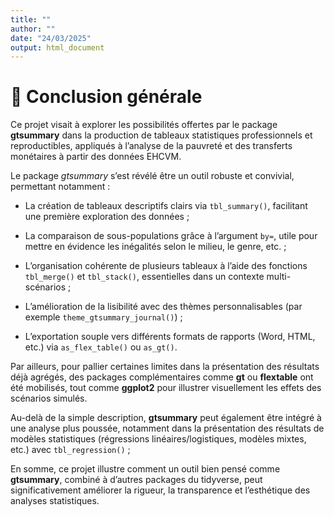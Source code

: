 ---
title: ""
author: ""
date: "24/03/2025"
output: html_document
---

# 📑 Conclusion générale

Ce projet visait à explorer les possibilités offertes par le package **gtsummary** dans la production de tableaux statistiques professionnels et reproductibles, appliqués à l’analyse de la pauvreté et des transferts monétaires à partir des données EHCVM.

Le package *gtsummary* s’est révélé être un outil robuste et convivial, permettant notamment :

- La création de tableaux descriptifs clairs via `tbl_summary()`, facilitant une première exploration des données ;

- La comparaison de sous-populations grâce à l’argument `by=`, utile pour mettre en évidence les inégalités selon le milieu, le genre, etc. ;

- L’organisation cohérente de plusieurs tableaux à l’aide des fonctions `tbl_merge()` et `tbl_stack()`, essentielles dans un contexte multi-scénarios ;

- L’amélioration de la lisibilité avec des thèmes personnalisables (par exemple `theme_gtsummary_journal()`) ;

- L’exportation souple vers différents formats de rapports (Word, HTML, etc.) via `as_flex_table()` ou `as_gt()`.

Par ailleurs, pour pallier certaines limites dans la présentation des résultats déjà agrégés, des packages complémentaires comme **gt** ou **flextable** ont été mobilisés, tout comme **ggplot2** pour illustrer visuellement les effets des scénarios simulés.


Au-delà de la simple description, **gtsummary** peut également être intégré à une analyse plus poussée, notamment dans la présentation des résultats de modèles statistiques (régressions linéaires/logistiques, modèles mixtes, etc.) avec `tbl_regression()` ;

En somme, ce projet illustre comment un outil bien pensé comme **gtsummary**, combiné à d'autres packages du tidyverse, peut significativement améliorer la rigueur, la transparence et l’esthétique des analyses statistiques.


<!---------------------------------------FIN DE SCRIPT - CONCLUSION-------------------------------------------->